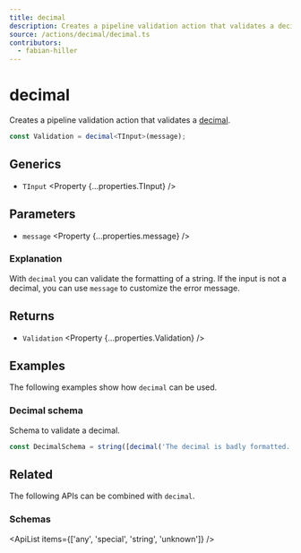 ```yaml
---
title: decimal
description: Creates a pipeline validation action that validates a decimal.
source: /actions/decimal/decimal.ts
contributors:
  - fabian-hiller
---
```



# decimal

Creates a pipeline validation action that validates a [decimal](https://en.wikipedia.org/wiki/Decimal).

```ts
const Validation = decimal<TInput>(message);
```

## Generics

- `TInput` <Property {...properties.TInput} />

## Parameters

- `message` <Property {...properties.message} />

### Explanation

With `decimal` you can validate the formatting of a string. If the input is not a decimal, you can use `message` to customize the error message.

## Returns

- `Validation` <Property {...properties.Validation} />

## Examples

The following examples show how `decimal` can be used.

### Decimal schema

Schema to validate a decimal.

```ts
const DecimalSchema = string([decimal('The decimal is badly formatted.')]);
```

## Related

The following APIs can be combined with `decimal`.

### Schemas

<ApiList items={['any', 'special', 'string', 'unknown']} />
